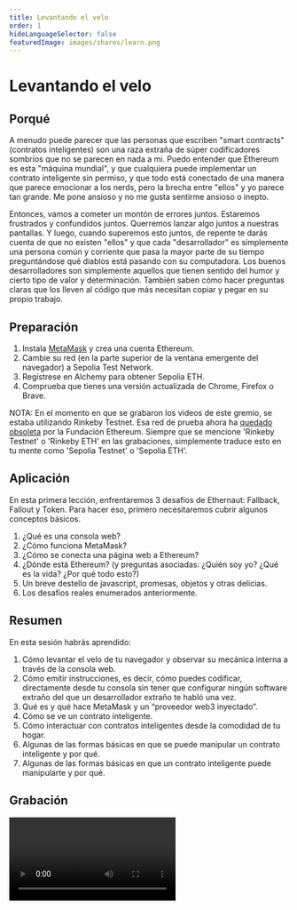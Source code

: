 ```yaml
---
title: Levantando el velo
order: 1
hideLanguageSelector: false
featuredImage: images/shares/learn.png
---
```


# Levantando el velo

## Porqué

A menudo puede parecer que las personas que escriben "smart contracts" (contratos inteligentes) son una raza extraña de súper codificadores sombríos que no se parecen en nada a mi. Puedo entender que Ethereum es esta "máquina mundial", y que cualquiera puede implementar un contrato inteligente sin permiso, y que todo está conectado de una manera que parece emocionar a los nerds, pero la brecha entre "ellos" y yo parece tan grande. Me pone ansioso y no me gusta sentirme ansioso o inepto.

Entonces, vamos a cometer un montón de errores juntos. Estaremos frustrados y confundidos juntos. Querremos lanzar algo juntos a nuestras pantallas. Y luego, cuando superemos esto juntos, de repente te darás cuenta de que no existen "ellos" y que cada "desarrollador" es simplemente una persona común y corriente que pasa la mayor parte de su tiempo preguntándose qué diablos está pasando con su computadora. Los buenos desarrolladores son simplemente aquellos que tienen sentido del humor y cierto tipo de valor y determinación. También saben cómo hacer preguntas claras que los lleven al código que más necesitan copiar y pegar en su propio trabajo.

## Preparación

1. Instala [MetaMask](https://metamask.io) y crea una cuenta Ethereum.
2. Cambie su red (en la parte superior de la ventana emergente del navegador) a Sepolia Test Network.
3. Regístrese en Alchemy para obtener Sepolia ETH.
4. Comprueba que tienes una versión actualizada de Chrome, Firefox o Brave.

NOTA: En el momento en que se grabaron los videos de este gremio, se estaba utilizando Rinkeby Testnet. Esa red de prueba ahora ha [quedado obsoleta](https://www.alchemy.com/overviews/rinkeby-testnet) por la Fundación Ethereum. Siempre que se mencione 'Rinkeby Testnet' o 'Rinkeby ETH' en las grabaciones, simplemente traduce esto en tu mente como 'Sepolia Testnet' o 'Sepolia ETH'.

## Aplicación

En esta primera lección, enfrentaremos 3 desafíos de Ethernaut: Fallback, Fallout y Token. Para hacer eso, primero necesitaremos cubrir algunos conceptos básicos.

1. ¿Qué es una consola web?
2. ¿Cómo funciona MetaMask?
3. ¿Cómo se conecta una página web a Ethereum?
4. ¿Dónde está Ethereum? (y preguntas asociadas: ¿Quién soy yo? ¿Qué es la vida? ¿Por qué todo esto?)
5. Un breve destello de javascript, promesas, objetos y otras delicias.
6. Los desafíos reales enumerados anteriormente.

## Resumen 

En esta sesión habrás aprendido:

1. Cómo levantar el velo de tu navegador y observar su mecánica interna a través de la consola web.
2. Cómo emitir instrucciones, es decir, cómo puedes codificar, directamente desde tu consola sin tener que configurar ningún software extraño del que un desarrollador extraño te habló una vez.
3. Qué es y qué hace MetaMask y un “proveedor web3 inyectado”.
4. Cómo se ve un contrato inteligente.
5. Cómo interactuar con contratos inteligentes desde la comodidad de tu hogar.
6. Algunas de las formas básicas en que se puede manipular un contrato inteligente y por qué.
7. Algunas de las formas básicas en que un contrato inteligente puede manipularte y por qué.

## Grabación

<Video src="https://www.youtube-nocookie.com/embed/3f9mu_6LRD8?start=21" />

![Flammarion Engraving](/images/build/flammarion_engraving.jpg)
